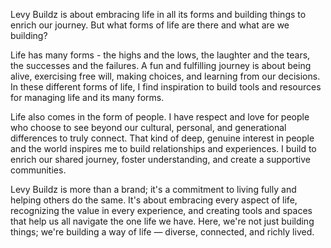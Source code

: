 Levy Buildz is about embracing life in all its forms and building things to enrich our journey. But what forms of life are there and what are we building?

Life has many forms - the highs and the lows, the laughter and the tears, the successes and the failures. A fun and fulfilling journey is about being alive, exercising free will, making choices, and learning from our decisions. In these different forms of life, I find inspiration to build tools and resources for managing life and its many forms.

Life also comes in the form of people. I have respect and love for people who choose to see beyond our cultural, personal, and generational differences to truly connect. That kind of deep, genuine interest in people and the world inspires me to build relationships and experiences. I build to enrich our shared journey, foster understanding, and create a supportive communities.

Levy Buildz is more than a brand; it's a commitment to living fully and helping others do the same. It's about embracing every aspect of life, recognizing the value in every experience, and creating tools and spaces that help us all navigate the one life we have. Here, we're not just building things; we're building a way of life — diverse, connected, and richly lived.
